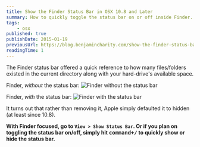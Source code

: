 ```yaml
---
title: Show the Finder Status Bar in OSX 10.8 and Later
summary: How to quickly toggle the status bar on or off inside Finder.
tags:
    - osx
published: true
publishDate: 2015-01-19
previousUrl: https://blog.benjamincharity.com/show-the-finder-status-bar-in-os-x-10-8-and-later/
readingTime: 1
---
```


The Finder status bar offered a quick reference to how many files/folders existed in the current directory along
with your hard-drive's available space.

Finder, _without_ the status bar:
![Finder without the status bar](/images/blog/withoutStatusBar.jpg)

Finder, _with_ the status bar:
![Finder with the status bar](/images/blog/withStatusBar.jpg)

It turns out that rather than removing it, Apple simply defaulted it to hidden (at least since 10.8).

**With Finder focused, go to `View > Show Status Bar`. Or if you plan on toggling the status bar on/off,
simply hit <kbd>command+/</kbd> to quickly show or hide the status bar.**
